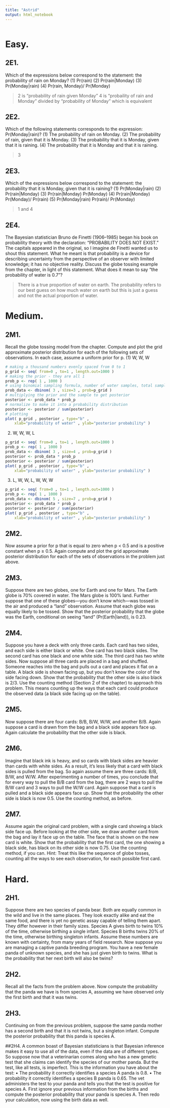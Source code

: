 ```yaml
---
title: "Astrid"
output: html_notebook
---
```


```r

```

# Easy.
## 2E1. 
Which of the expressions below correspond to the statement: the probability of rain on Monday?
(1) Pr(rain)
(2) Pr(rain|Monday)
(3) Pr(Monday|rain)
(4) Pr(rain, Monday)/ Pr(Monday)

> 2 is "probability of rain given Monday"
> 4 is "probaility of rain and Monday" divided by "probability of Monday" which is equivalent

## 2E2.
Which of the following statements corresponds to the expression: Pr(Monday|rain)?
(1) The probability of rain on Monday.
(2) The probability of rain, given that it is Monday.
(3) The probability that it is Monday, given that it is raining.
(4) The probability that it is Monday and that it is raining.

> 3

## 2E3. 
Which of the expressions below correspond to the statement: the probability that it is Monday,
given that it is raining?
(1) Pr(Monday|rain)
(2) Pr(rain|Monday)
(3) Pr(rain|Monday) Pr(Monday)
(4) Pr(rain|Monday) Pr(Monday)/ Pr(rain)
(5) Pr(Monday|rain) Pr(rain)/ Pr(Monday)

> 1 and 4

## 2E4. 
The Bayesian statistician Bruno de Finetti (1906–1985) began his book on probability theory
with the declaration: “PROBABILITY DOES NOT EXIST.” The capitals appeared in the original, so
I imagine de Finetti wanted us to shout this statement. What he meant is that probability is a device for describing uncertainty from the perspective of an observer with limited knowledge; it has no objective reality. Discuss the globe tossing example from the chapter, in light of this statement. What does it mean to say “the probability of water is 0.7”?

> There is a true proportion of water on earth. The probability refers to our best guess on how much water on earth but this is just a guess and not the actual proportion of water.

# Medium.
## 2M1. 
Recall the globe tossing model from the chapter. Compute and plot the grid approximate
posterior distribution for each of the following sets of observations. In each case, assume a uniform
prior for p.
(1) W, W, W

```r
# making a thousand numbers evenly spaced from 0 to 1
p_grid <- seq( from=0 , to=1 , length.out=1000 )
# making the prior - they are all 1
prob_p <- rep( 1 , 1000 )
# using binomial sampling formula, number of water samples, total samples and the p_grid
prob_data <- dbinom( 3 , size=3 , prob=p_grid )
# multiplying the prior and the sample to get posterior
posterior <- prob_data * prob_p
# normalize to make it into a probability distribution
posterior <- posterior / sum(posterior)
# plotting
plot( p_grid , posterior , type="b" ,
    xlab="probability of water" , ylab="posterior probability" )
```


(2) W, W, W, L

```r
p_grid <- seq( from=0 , to=1 , length.out=1000 )
prob_p <- rep( 1 , 1000 )
prob_data <- dbinom( 3 , size=4 , prob=p_grid )
posterior <- prob_data * prob_p
posterior <- posterior / sum(posterior)
plot( p_grid , posterior , type="b" ,
    xlab="probability of water" , ylab="posterior probability" )
```

(3) L, W, W, L, W, W, W

```r
p_grid <- seq( from=0 , to=1 , length.out=1000 )
prob_p <- rep( 1 , 1000 )
prob_data <- dbinom( 5 , size=7 , prob=p_grid )
posterior <- prob_data * prob_p
posterior <- posterior / sum(posterior)
plot( p_grid , posterior , type="b" ,
    xlab="probability of water" , ylab="posterior probability" )
```

## 2M2. 
Now assume a prior for p that is equal to zero when p < 0.5 and is a positive constant when
p ≥ 0.5. Again compute and plot the grid approximate posterior distribution for each of the sets of observations in the problem just above.

## 2M3. 
Suppose there are two globes, one for Earth and one for Mars. The Earth globe is 70% covered
in water. The Mars globe is 100% land. Further suppose that one of these globes—you don’t know
which—was tossed in the air and produced a “land” observation. Assume that each globe was equally likely to be tossed. Show that the posterior probability that the globe was the Earth, conditional on seeing “land” (Pr(Earth|land)), is 0.23.

## 2M4. 
Suppose you have a deck with only three cards. Each card has two sides, and each side is either black or white. One card has two black sides. The second card has one black and one white side. The third card has two white sides. Now suppose all three cards are placed in a bag and shuffled. Someone reaches into the bag and pulls out a card and places it flat on a table. A black side is shown facing up, but you don’t know the color of the side facing down. Show that the probability that the other side is also black is 2/3. Use the counting method (Section 2 of the chapter) to approach this problem. This means counting up the ways that each card could produce the observed data (a black side facing up on the table).

## 2M5. 
Now suppose there are four cards: B/B, B/W, W/W, and another B/B. Again suppose a card is
drawn from the bag and a black side appears face up. Again calculate the probability that the other side is black.

## 2M6. 
Imagine that black ink is heavy, and so cards with black sides are heavier than cards with white sides. As a result, it’s less likely that a card with black sides is pulled from the bag. So again assume there are three cards: B/B, B/W, and W/W. After experimenting a number of times, you conclude that for every way to pull the B/B card from the bag, there are 2 ways to pull the B/W card and 3 ways to pull the W/W card. Again suppose that a card is pulled and a black side appears face up. Show that the probability the other side is black is now 0.5. Use the counting method, as before.

## 2M7. 
Assume again the original card problem, with a single card showing a black side face up. Before looking at the other side, we draw another card from the bag and lay it face up on the table. The face that is shown on the new card is white. Show that the probability that the first card, the one showing a black side, has black on its other side is now 0.75. Use the counting method, if you can. Hint: Treat this like the sequence of globe tosses, counting all the ways to see each observation, for each possible first card.

# Hard.

## 2H1. 
Suppose there are two species of panda bear. Both are equally common in the wild and live
in the same places. They look exactly alike and eat the same food, and there is yet no genetic assay capable of telling them apart. They differ however in their family sizes. Species A gives birth to twins 10% of the time, otherwise birthing a single infant. Species B births twins 20% of the time, otherwise birthing singleton infants. Assume these numbers are known with certainty, from many years of field research.
Now suppose you are managing a captive panda breeding program. You have a new female panda
of unknown species, and she has just given birth to twins. What is the probability that her next birth will also be twins?

## 2H2. 
Recall all the facts from the problem above. Now compute the probability that the panda we
have is from species A, assuming we have observed only the first birth and that it was twins.

## 2H3. 
Continuing on from the previous problem, suppose the same panda mother has a second birth
and that it is not twins, but a singleton infant. Compute the posterior probability that this panda is species A.

##2H4. 
A common boast of Bayesian statisticians is that Bayesian inference makes it easy to use all of the data, even if the data are of different types.
So suppose now that a veterinarian comes along who has a new genetic test that she claims can
identify the species of our mother panda. But the test, like all tests, is imperfect. This is the information you have about the test:
• The probability it correctly identifies a species A panda is 0.8.
• The probability it correctly identifies a species B panda is 0.65.
The vet administers the test to your panda and tells you that the test is positive for species A. First ignore your previous information from the births and compute the posterior probability that your panda is species A. Then redo your calculation, now using the birth data as well.